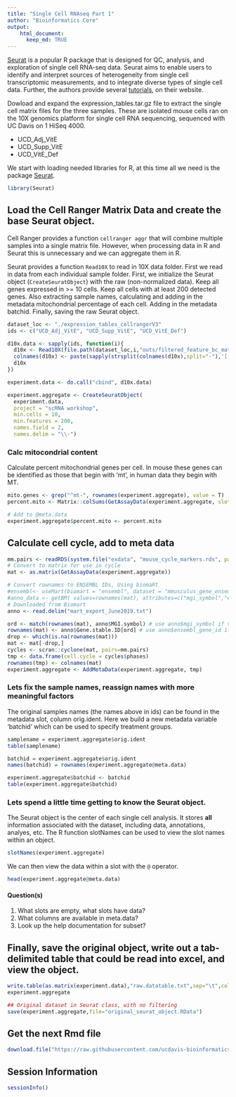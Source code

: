 ```yaml
---
title: "Single Cell RNAseq Part 1"
author: "Bioinformatics Core"
output:
    html_document:
      keep_md: TRUE
---
```

[Seurat](http://satijalab.org/seurat/) is a popular R package that is designed for QC, analysis, and exploration of single cell RNA-seq data. Seurat aims to enable users to identify and interpret sources of heterogeneity from single cell transcriptomic measurements, and to integrate diverse types of single cell data. Further, the authors provide several [tutorials](http://satijalab.org/seurat/get_started.html), on their website.

Dowload and expand the expression_tables.tar.gz file to extract the single cell matrix files for the three samples. These are isolated mouse cells ran on the 10X genomics platform for single cell RNA sequencing, sequenced with UC Davis on 1 HiSeq 4000.

* UCD_Adj_VitE
* UCD_Supp_VitE
* UCD_VitE_Def

We start with loading needed libraries for R, at this time all we need is the package [Seurat](http://satijalab.org/seurat/).
```r
library(Seurat)
```

## Load the Cell Ranger Matrix Data and create the base Seurat object.
Cell Ranger provides a function `cellranger aggr` that will combine multiple samples into a single matrix file. However, when processing data in R and Seurat this is unnecessary and we can aggregate them in R.

Seurat provides a function `Read10X` to read in 10X data folder. First we read in data from each individual sample folder. First, we initialize the Seurat object (`CreateSeuratObject`) with the raw (non-normalized data). Keep all genes expressed in >= 10 cells. Keep all cells with at least 200 detected genes. Also extracting sample names, calculating and adding in the metadata mitochondrial percentage of each cell. Adding in the metadata batchid. Finally, saving the raw Seurat object.
```r
dataset_loc <- "./expression_tables_cellrangerV3"
ids <- c("UCD_Adj_VitE", "UCD_Supp_VitE", "UCD_VitE_Def")

d10x.data <- sapply(ids, function(i){
  d10x <- Read10X(file.path(dataset_loc,i,"outs/filtered_feature_bc_matrix"))
  colnames(d10x) <- paste(sapply(strsplit(colnames(d10x),split="-"),'[[',1L),i,sep="-")
  d10x
})

experiment.data <- do.call("cbind", d10x.data)

experiment.aggregate <- CreateSeuratObject(
  experiment.data,
  project = "scRNA workshop",
  min.cells = 10,
  min.features = 200,
  names.field = 2,
  names.delim = "\\-")
```

### Calc mitocondrial content
Calculate percent mitochondrial genes per cell. In mouse these genes can be identified as those that begin with 'mt', in human data they begin with MT.
```r
mito.genes <- grep("^mt-", rownames(experiment.aggregate), value = T)
percent.mito <- Matrix::colSums(GetAssayData(experiment.aggregate, slot = "counts")[mito.genes, ]) / Matrix::colSums(GetAssayData(experiment.aggregate, slot = "counts"))

# Add to @meta.data
experiment.aggregate$percent.mito <- percent.mito
```


## Calculate cell cycle, add to meta data
```r
mm.pairs <- readRDS(system.file("exdata", "mouse_cycle_markers.rds", package="scran"))
# Convert to matrix for use in cycle
mat <- as.matrix(GetAssayData(experiment.aggregate))

# Convert rownames to ENSEMBL IDs, Using biomaRt
#ensembl<- useMart(biomart = "ensembl", dataset = "mmusculus_gene_ensembl")
#anno_data <- getBM( values=rownames(mat), attributes=c("mgi_symbol","ensembl_gene_id") , filters= "mgi_symbol"  ,mart=ensembl)
# Downloaded from Biomart
anno <- read.delim("mart_export_June2019.txt")

ord <- match(rownames(mat), anno$MGI.symbol) # use anno$mgi_symbol if via biomaRt
rownames(mat) <- anno$Gene.stable.ID[ord] # use anno$ensembl_gene_id if via biomaRt
drop <- which(is.na(rownames(mat)))
mat <- mat[-drop,]
cycles <- scran::cyclone(mat, pairs=mm.pairs)
tmp <- data.frame(cell.cycle = cycles$phases)
rownames(tmp) <- colnames(mat)
experiment.aggregate <- AddMetaData(experiment.aggregate, tmp)
```

### Lets fix the sample names, reassign names with more meaningful factors

The original samples names (the names above in ids) can be found in the metadata slot, column orig.ident. Here we build a new metadata variable 'batchid' which can be used to specify treatment groups.
```r
samplename = experiment.aggregate$orig.ident
table(samplename)

batchid = experiment.aggregate$orig.ident
names(batchid) = rownames(experiment.aggregate@meta.data)

experiment.aggregate$batchid <- batchid
table(experiment.aggregate$batchid)
```
### Lets spend a little time getting to know the Seurat object.

The Seurat object is the center of each single cell analysis. It stores __all__ information associated with the dataset, including data, annotations, analyes, etc. The R function slotNames can be used to view the slot names within an object.

```r
slotNames(experiment.aggregate)
```

We can then view the data within a slot with the `@` operator.
```r
head(experiment.aggregate@meta.data)
```

#### Question(s)

1. What slots are empty, what slots have data?
2. What columns are available in meta.data?
3. Look up the help documentation for subset?

## Finally, save the original object, write out a tab-delimited table that could be read into excel, and view the object.
```r
write.table(as.matrix(experiment.data),"raw.datatable.txt",sep="\t",col.names=T,row.names=T)
experiment.aggregate

## Original dataset in Seurat class, with no filtering
save(experiment.aggregate,file="original_seurat_object.RData")
```

## Get the next Rmd file
```r
download.file("https://raw.githubusercontent.com/ucdavis-bioinformatics-training/2019-single-cell-RNA-sequencing-Workshop-UCD_UCSF/master/scrnaseq_analysis/scRNA_Workshop-PART2.Rmd", "scRNA_Workshop-PART2.Rmd")
```

## Session Information
```r
sessionInfo()
```
